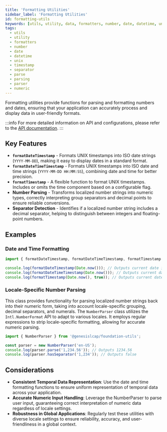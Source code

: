 ```yaml
---
title: 'Formatting Utilities'
sidebar_label: 'Formatting Utilities'
id: formatting-utils
keywords: [utils, utility, data, formatters, number, date, datetime, unix, timestamp, separator, parse, parsing, parser, numeric]
tags:
  - utils
  - utility
  - formatters
  - number
  - date
  - datetime
  - unix
  - timestamp
  - separator
  - parse
  - parsing
  - parser
  - numeric
---
```


Formatting utilities provide functions for parsing and formatting numbers and dates, ensuring that your application can accurately process and display data in user-friendly formats.

:::info
For more detailed information on API and configurations, please refer to the [API documentation](docs/api/index.md).
:::

## Key Features

- **`formatDateTimestamp`** - Formats UNIX timestamps into ISO date strings (`YYYY-MM-DD`), making it easy to display dates in a standard format.
- **`formatDateTimeTimestamp`** - Formats UNIX timestamps into ISO date and time strings (`YYYY-MM-DD HH:MM:SS`), combining date and time for better precision.
- **`formatTimestamp`** - A flexible function to format UNIX timestamps. Includes or omits the time component based on a configurable flag.
- **Number Parsing** - Transforms localized number strings into numeric types, correctly interpreting group separators and decimal points to ensure reliable conversions.
- **Separator Detection** - Identifies if a localized number string includes a decimal separator, helping to distinguish between integers and floating-point numbers.

## Examples 

### Date and Time Formatting

```typescript
import { formatDateTimestamp, formatDateTimeTimestamp, formatTimestamp } from '@genesislcap/foundation-utils';

console.log(formatDateTimestamp(Date.now())); // Outputs current date in YYYY-MM-DD format
console.log(formatDateTimeTimestamp(Date.now())); // Outputs current date and time in YYYY-MM-DD HH:MM:SS format
console.log(formatTimestamp(Date.now(), true)); // Outputs current date and time based on the withTime flag
```

### Locale-Specific Number Parsing

This class provides functionality for parsing localized number strings back into their numeric form, taking into account locale-specific grouping, decimal separators, and numerals.
The `NumberParser` class utilizes the `Intl.NumberFormat` API to adapt to various locales. It employs regular expressions to strip locale-specific formatting, allowing for accurate numeric parsing.

```typescript
import { NumberParser } from '@genesislcap/foundation-utils';

const parser = new NumberParser('en-US');
console.log(parser.parse('1,234.56')); // Outputs 1234.56
console.log(parser.hasSeparator('1,234')); // Outputs false
```

## Considerations

- **Consistent Temporal Data Representation**: Use the date and time formatting functions to ensure uniform representation of temporal data across your application.  
- **Accurate Numeric Input Handling**: Leverage the NumberParser to parse user input, guaranteeing correct interpretation of numeric data regardless of locale settings.  
- **Robustness in Global Applications**: Regularly test these utilities with diverse locale settings to ensure reliability, accuracy, and user-friendliness in a global context.  
